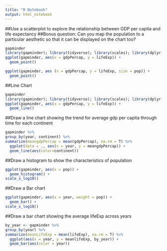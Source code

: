```yaml
---
title: "R Notebook"
output: html_notebook
---
```



##Use a scatterplot to explore the relationship between GDP per capita and life expectancy
##Bonus question: Can you map the population to a particular aesthetic so that it can be displayed on the chart too?
```r
gapminder
library(gapminder); library(tidyverse); library(scales); library(dplyr)
ggplot(gapminder, aes(x = gdpPercap, y = lifeExp)) +
  geom_point()

```
```r
ggplot(gapminder, aes (x = gdpPercap, y = lifeExp, size = pop)) +
  geom_point()
```
##Line Chart
```r
gapminder
library(gapminder); library(tidyverse); library(scales); library(dplyr)
ggplot(gapminder, aes(x = gdpPercap, y = lifeExp)) +
  geom_line()
```


##Draw a line chart showing the trend for average gdp per capita through time for each continent
```r
gapminder %>%
group_by(year, continent) %>%
summarize(meangdpPercap = mean(gdpPercap), na.rm = T) %>%
  ggplot(data = ., aes(x = year, y = meangdpPercap)) +
  geom_line(aes(color=continent))
```
##Draw a histogram to show the characteristics of population
```r
ggplot(gapminder, aes(x = pop)) +
  geom_histogram() +
scale_x_log10()
```
##Draw a Bar chart
```r
ggplot(gapminder, aes(x = year, weight = pop)) +
  geom_bar() +
scale_x_log10()
```
##Draw a bar chart showing the average lifeExp across years
```r
by_year <- gapminder %>%
group_by(year) %>%
summarize(meanLifeExp = mean(lifeExp), na.rm = T) %>%
  ggplot(aes(x = year, y = meanlifeExp, by_year)) +
  geom_bar(aes(color = year))
```




